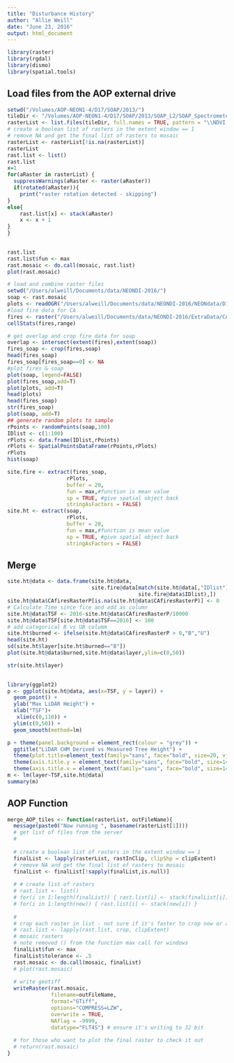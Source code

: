 ```yaml
---
title: "Disturbance History"
author: "Allie Weill"
date: "June 23, 2016"
output: html_document
---
```

```r
library(raster)
library(rgdal)
library(dismo)
library(spatial.tools)
```
## Load files from the AOP external drive
```r
setwd("/Volumes/AOP-NEON1-4/D17/SOAP/2013/")
tileDir <- "/Volumes/AOP-NEON1-4/D17/SOAP/2013/SOAP_L2/SOAP_Spectrometer/Veg_Indices"
rasterList <- list.files(tileDir, full.names = TRUE, pattern = "\\NDVI.tif$")
# create a boolean list of rasters in the extent window == 1
# remove NA and get the final list of rasters to mosaic
rasterList <- rasterList[!is.na(rasterList)]
rasterList
rast.list <- list()
rast.list
x=1
for(aRaster in rasterList) {
  suppressWarnings(aRaster <- raster(aRaster))
  if(rotated(aRaster)){
    print("raster rotation detected - skipping")
}
else{
    rast.list[x] <- stack(aRaster)
    x <- x + 1
}
}

  
rast.list
rast.list$fun <- max
rast.mosaic <- do.call(mosaic, rast.list)
plot(rast.mosaic)
```


```r
# load and combine raster files
setwd("/Users/alweill/Documents/data/NEONDI-2016/")
soap <- rast.mosaic
plots <- readOGR("/Users/alweill/Documents/data/NEONDI-2016/NEONdata/D17-California/SOAP/vector_data/SOAP_centroids_base/","SOAP_centroids_base")
#load fire data for CA
fires <- raster("/Users/alweill/Documents/data/NEONDI-2016/ExtraData/CAfiresRasterP.tif")
cellStats(fires,range)

# get overlap and crop fire data for soap
overlap <- intersect(extent(fires),extent(soap))
fires_soap <- crop(fires,soap)
head(fires_soap)
fires_soap[fires_soap==0] <- NA
#plot fires & soap
plot(soap, legend=FALSE)
plot(fires_soap,add=T)
plot(plots, add=T)
head(plots)
head(fires_soap)
str(fires_soap)
plot(soap, add=T)
## generate random plots to sample
rPoints <- randomPoints(soap,100)
IDlist <- c(1:100)
rPlots <- data.frame(IDlist,rPoints)
rPlots <- SpatialPointsDataFrame(rPoints,rPlots)
rPlots
hist(soap)
```
```r
site.fire <- extract(fires_soap, 
                   rPlots,
                   buffer = 20,
                   fun = max,#function is mean value
                   sp = TRUE, #give spatial object back
                   stringAsFactors = FALSE)
site.ht <- extract(soap, 
                   rPlots,
                   buffer = 20,
                   fun = max,#function is mean value
                   sp = TRUE, #give spatial object back
                   stringAsFactors = FALSE)

```
## Merge
```r
site.ht@data <- data.frame(site.ht@data,
                           site.fire@data[match(site.ht@data[,"IDlist"],
                                          site.fire@data$IDlist),])
site.ht@data$CAfiresRasterP[is.na(site.ht@data$CAfiresRasterP)] <- 0
# Calculate Time since fire and add as column
site.ht@data$TSF <- 2016-site.ht@data$CAfiresRasterP/10000
site.ht@data$TSF[site.ht@data$TSF==2016] <- 100
# add categorical B vs UB columm
site.ht$burned <- ifelse(site.ht@data$CAfiresRasterP > 0,"B","U")
head(site.ht)
sd(site.ht$layer[site.ht$burned=="B"])
plot(site.ht@data$burned,site.ht@data$layer,ylim=c(0,50))

str(site.ht$layer)
                    
```
```r
library(ggplot2)
p <- ggplot(site.ht@data, aes(x=TSF, y = layer)) +
  geom_point() +
  ylab("Max LiDAR Height") +
  xlab("TSF")+
   xlim(c(0,110)) +
  ylim(c(0,50)) +
  geom_smooth(method=lm)

p + theme(panel.background = element_rect(colour = "grey")) +
  ggtitle("LiDAR CHM Derived vs Measured Tree Height") +
  theme(plot.title=element_text(family="sans", face="bold", size=20, vjust=1.9)) +
  theme(axis.title.y = element_text(family="sans", face="bold", size=14, angle=90, hjust=0.54, vjust=1)) +
  theme(axis.title.x = element_text(family="sans", face="bold", size=14, angle=00, hjust=0.54, vjust=-.2))
m <- lm(layer~TSF,site.ht@data)
summary(m)
```

## AOP Function
```r
merge_AOP_tiles <- function(rasterList, outFileName){
  message(paste0("Now running ", basename(rasterList[1])))
  # get list of files from the server
  # 
  
  # create a boolean list of rasters in the extent window == 1
  finalList <- lapply(rasterList, rastInClip, clipShp = clipExtent)
  # remove NA and get the final list of rasters to mosaic
  finalList <- finalList[!sapply(finalList,is.null)]
  
  # # create list of rasters
  # rast.list <- list()
  # for(i in 1:length(finalList)) { rast.list[i] <- stack(finalList[i]) }
  # for(i in 1:length(new)) { rast.list[i] <- stack(new[i]) }
  
  # 
  # crop each raster in list - not sure if it's faster to crop now or after mosaicking
  # rast.list <- lapply(rast.list, crop, clipExtent)
  # mosaic rasters
  # note removed () from the function max call for windows
  finalList$fun <- max
  finalList$tolerance <- .5
  rast.mosaic <- do.call(mosaic, finalList)
  # plot(rast.mosaic)
  
  # write geotiff
  writeRaster(rast.mosaic,
              filename=outFileName,
              format="GTiff",
              options="COMPRESS=LZW",
              overwrite = TRUE,
              NAflag = -9999,
              datatype="FLT4S") # ensure it's writing to 32 bit
  
  # for those who want to plot the final raster to check it out
  # return(rast.mosaic)
}

```



